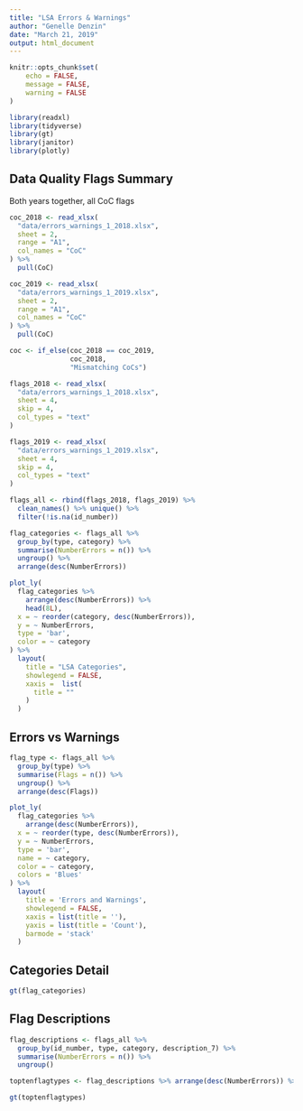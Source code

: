```yaml
---
title: "LSA Errors & Warnings"
author: "Genelle Denzin"
date: "March 21, 2019"
output: html_document
---
```


```r
knitr::opts_chunk$set(
	echo = FALSE,
	message = FALSE,
	warning = FALSE
)

library(readxl)
library(tidyverse)
library(gt)
library(janitor)
library(plotly)
```

## Data Quality Flags Summary

Both years together, all CoC flags

```r

coc_2018 <- read_xlsx(
  "data/errors_warnings_1_2018.xlsx",
  sheet = 2,
  range = "A1",
  col_names = "CoC"
) %>%
  pull(CoC)

coc_2019 <- read_xlsx(
  "data/errors_warnings_1_2019.xlsx",
  sheet = 2,
  range = "A1",
  col_names = "CoC"
) %>%
  pull(CoC)

coc <- if_else(coc_2018 == coc_2019,
               coc_2018,
               "Mismatching CoCs")

flags_2018 <- read_xlsx(
  "data/errors_warnings_1_2018.xlsx",
  sheet = 4,
  skip = 4,
  col_types = "text"
)

flags_2019 <- read_xlsx(
  "data/errors_warnings_1_2019.xlsx",
  sheet = 4,
  skip = 4,
  col_types = "text"
)

flags_all <- rbind(flags_2018, flags_2019) %>% 
  clean_names() %>% unique() %>%
  filter(!is.na(id_number))

flag_categories <- flags_all %>%
  group_by(type, category) %>%
  summarise(NumberErrors = n()) %>%
  ungroup() %>% 
  arrange(desc(NumberErrors)) 

plot_ly(
  flag_categories %>%
    arrange(desc(NumberErrors)) %>%
    head(8L),
  x = ~ reorder(category, desc(NumberErrors)),
  y = ~ NumberErrors,
  type = 'bar',
  color = ~ category
) %>%
  layout(
    title = "LSA Categories",
    showlegend = FALSE,
    xaxis =  list(
      title = ""
    )
  )
```


## Errors vs Warnings

```r

flag_type <- flags_all %>%
  group_by(type) %>%
  summarise(Flags = n()) %>%
  ungroup() %>% 
  arrange(desc(Flags)) 

plot_ly(
  flag_categories %>%
    arrange(desc(NumberErrors)),
  x = ~ reorder(type, desc(NumberErrors)),
  y = ~ NumberErrors,
  type = 'bar',
  name = ~ category,
  color = ~ category,
  colors = 'Blues'
) %>%
  layout(
    title = 'Errors and Warnings',
    showlegend = FALSE,
    xaxis = list(title = ''),
    yaxis = list(title = 'Count'),
    barmode = 'stack'
  )

```


## Categories Detail

```r
gt(flag_categories)

```

## Flag Descriptions

```r

flag_descriptions <- flags_all %>%
  group_by(id_number, type, category, description_7) %>%
  summarise(NumberErrors = n()) %>%
  ungroup()

toptenflagtypes <- flag_descriptions %>% arrange(desc(NumberErrors)) %>% head(10L)

gt(toptenflagtypes)

```


